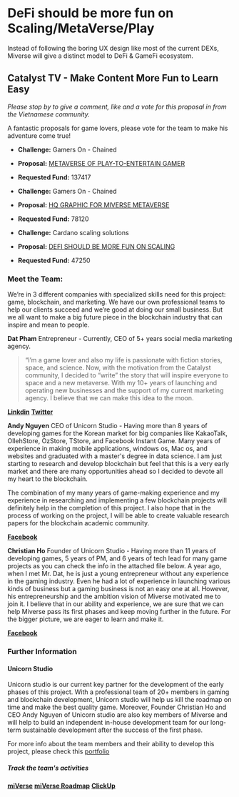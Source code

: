 # DeFi should be more fun on Scaling/MetaVerse/Play

Instead of following the boring UX design like most of the current DEXs, Miverse will give a distinct model to DeFi & GameFi ecosystem.
<br/>


<YouTube youTubeId="DxKtSamw_GI" />

## Catalyst TV - Make Content More Fun to Learn Easy

*Please stop by to give a comment, like and a vote for this proposal in from the Vietnamese community.*

A fantastic proposals for game lovers, please vote for the team to make his adventure come true!

- **Challenge:** Gamers On - Chained
- **Proposal:** [METAVERSE OF PLAY-TO-ENTERTAIN GAMER](https://cardano.ideascale.com/c/idea/397373)
- **Requested Fund:** 137417

- **Challenge:** Gamers On - Chained
- **Proposal:** [HQ GRAPHIC FOR MIVERSE METAVERSE](https://cardano.ideascale.com/c/idea/397499)
- **Requested Fund:** 78120

- **Challenge:** Cardano scaling solutions
- **Proposal:** [DEFI SHOULD BE MORE FUN ON SCALING](https://cardano.ideascale.com/c/idea/404556)
- **Requested Fund:** 47250

### Meet the Team:

We’re in 3 different companies with specialized skills need for this project: game, blockchain, and marketing. We have our own professional teams to help our clients succeed and we’re good at doing our small business. But we all want to make a big future piece in the blockchain industry that can inspire and mean to people.

 **Dat Pham**
Entrepreneur - Currently, CEO of 5+ years social media marketing agency.

>“I’m a game lover and also my life is passionate with fiction stories, space, and science. Now, with the motivation from the Catalyst community, I decided to “write” the story that will inspire everyone to space and a new metaverse. With my 10+ years of launching and operating new businesses and the support of my current marketing agency. I believe that we can make this idea to the moon.

[**Linkdin**](https://www.linkedin.com/in/datpham-alfred/)
[**Twitter**](https://twitter.com/DatPham_Alfred)

**Andy Nguyen**
CEO of Unicorn Studio - Having more than 8 years of developing games for the Korean market for big companies like KakaoTalk, OllehStore, OzStore, TStore, and Facebook Instant Game. Many years of experience in making mobile applications, windows os, Mac os, and websites and graduated with a master's degree in data science. I am just starting to research and develop blockchain but feel that this is a very early market and there are many opportunities ahead so I decided to devote all my heart to the blockchain.

The combination of my many years of game-making experience and my experience in researching and implementing a few blockchain projects will definitely help in the completion of this project. I also hope that in the process of working on the project, I will be able to create valuable research papers for the blockchain academic community.

[**Facebook**](https://www.facebook.com/ngocnd86)

**Christian Ho**
Founder of Unicorn Studio - Having more than 11 years of developing games, 5 years of PM, and 6 years of tech lead for many game projects as you can check the info in the attached file below. A year ago, when I met Mr. Dat, he is just a young entrepreneur without any experience in the gaming industry. Even he had a lot of experience in launching various kinds of business but a gaming business is not an easy one at all. However, his entrepreneurship and the ambition vision of Miverse motivated me to join it. I believe that in our ability and experience, we are sure that we can help Miverse pass its first phases and keep moving further in the future. For the bigger picture, we are eager to learn and make it.

[**Facebook**](https://www.facebook.com/ho.quochuy.75470)

### Further Information

#### Unicorn Studio

Unicorn studio is our current key partner for the development of the early phases of this project. With a professional team of 20+ members in gaming and blockchain development, Unicorn studio will help us kill the roadmap on time and make the best quality game. Moreover, Founder Christian Ho and CEO Andy Nguyen of Unicorn studio are also key members of Miverse and will help to build an independent in-house development team for our long-term sustainable development after the success of the first phase.

For more info about the team members and their ability to develop this project, please check this [portfolio](https://drive.google.com/file/d/1zi696iR7UKfY_517Jua1o9an933wDXn1/view)

##### Track the team's activities

[**miVerse**](https://miverse.com/)
[**miVerse Roadmap**](https://docs.google.com/spreadsheets/d/1Vog9sPATv2Cn8eGNG6xsalerib5CfNPA/edit#gid=7495255)
[**ClickUp**](https://app.clickup.com/25516174/v/l/6-145737873-1)

